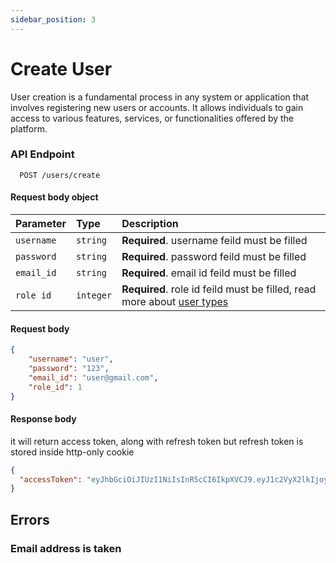 ```yaml
---
sidebar_position: 3
---
```



# Create User

User creation is a fundamental process in any system or application that involves registering new users or accounts. It allows individuals to gain access to various features, services, or functionalities offered by the platform.
### **API Endpoint**

```http
  POST /users/create
```

#### Request body object

| Parameter  | Type     | Description                                 |
| :--------- | :------- | :------------------------------------------ |
| `username` | `string` | **Required**. username feild must be filled |
| `password` | `string` | **Required**. password feild must be filled |
| `email_id` | `string` | **Required**. email id feild must be filled |
| `role id` | `integer` | **Required**. role id feild must be filled, read more about [user types](http://localhost:3000/documentation/users/user-types) |

#### **Request body**

```json
{
    "username": "user",
    "password": "123",
    "email_id": "user@gmail.com",
    "role_id": 1
}
```

#### **Response body**

it will return access token, along with refresh token but refresh token is stored inside http-only cookie

```json
{
  "accessToken": "eyJhbGciOiJIUzI1NiIsInR5cCI6IkpXVCJ9.eyJ1c2VyX2lkIjoyLCJ1c2VybmFtZSI6ImFkbWluIiwicm9sZV9pZCI6IjMiLCJpYXQiOjE2OTA4Mjg2NTgsImV4cCI6MTY5MDgyOTU1OH0.pW4wsVK4fZioe-Y5e7TB7k5Q038QV_R1__ZTYX7FHrU"
}
```

## Errors

### Email address is taken
<Template
    status={409}
    description="if the user provided an already existed email address, it will return the following:"
/>

```json
{
    "message": "email address already taken by another user!"
}
```

### Username is taken
<Template
    status={409}
    description="if the user provided an already existed username, it will return the following:"
/>

```json
{
    "message": "username already taken!"
}
```
